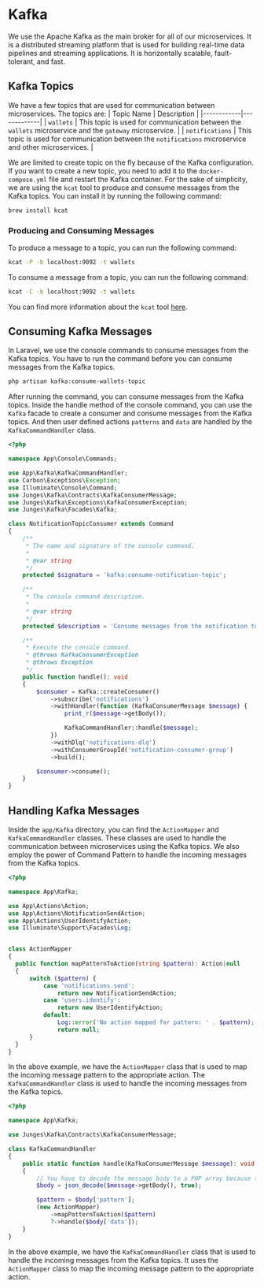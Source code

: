 # Kafka

We use the Apache Kafka as the main broker for all of our microservices. It is a distributed streaming platform that is used for building real-time data pipelines and streaming applications. It is horizontally scalable, fault-tolerant, and fast.

## Kafka Topics

We have a few topics that are used for communication between microservices. The topics are:
| Topic Name | Description |
|------------|-------------|
| `wallets` | This topic is used for communication between the `wallets` microservice and the `gateway` microservice. |
| `notifications` | This topic is used for communication between the `notifications` microservice and other microservices. |


We are limited to create topic on the fly because of the Kafka configuration. If you want to create a new topic, you need to add it to the `docker-compose.yml` file and restart the Kafka container.
For the sake of simplicity, we are using the `kcat` tool to produce and consume messages from the Kafka topics. You can install it by running the following command:

```bash
brew install kcat
```

### Producing and Consuming Messages

To produce a message to a topic, you can run the following command:

```bash
kcat -P -b localhost:9092 -t wallets
```

To consume a message from a topic, you can run the following command:

```bash
kcat -C -b localhost:9092 -t wallets
```

You can find more information about the `kcat` tool [here](https://github.com/edenhill/kcat).

## Consuming Kafka Messages

In Laravel, we use the console commands to consume messages from the Kafka topics. You have to run the command before you can consume messages from the Kafka topics.

```bash
php artisan kafka:consume-wallets-topic
```

After running the command, you can consume messages from the Kafka topics. Inside the handle method of the console command, you can use the `Kafka` facade to create a consumer and consume messages from the Kafka topics.
And then user defined actions `patterns` and `data` are handled by the `KafkaCommandHandler` class.

```php {{ title: "app/Console/Commands/NotificationTopicConsumer.php" }}
<?php

namespace App\Console\Commands;

use App\Kafka\KafkaCommandHandler;
use Carbon\Exceptions\Exception;
use Illuminate\Console\Command;
use Junges\Kafka\Contracts\KafkaConsumerMessage;
use Junges\Kafka\Exceptions\KafkaConsumerException;
use Junges\Kafka\Facades\Kafka;

class NotificationTopicConsumer extends Command
{
    /**
     * The name and signature of the console command.
     *
     * @var string
     */
    protected $signature = 'kafka:consume-notification-topic';

    /**
     * The console command description.
     *
     * @var string
     */
    protected $description = 'Consume messages from the notification topic';

    /**
     * Execute the console command.
     * @throws KafkaConsumerException
     * @throws Exception
     */
    public function handle(): void
    {
        $consumer = Kafka::createConsumer()
            ->subscribe('notifications')
            ->withHandler(function (KafkaConsumerMessage $message) {
                print_r($message->getBody());

                KafkaCommandHandler::handle($message);
            })
            ->withDlq('notifications-dlq')
            ->withConsumerGroupId('notification-consumer-group')
            ->build();

        $consumer->consume();
    }
}
```

## Handling Kafka Messages

Inside the `app/Kafka` directory, you can find the `ActionMapper` and `KafkaCommandHandler` classes. These classes are used to handle the communication between microservices using the Kafka topics.
We also employ the power of Command Pattern to handle the incoming messages from the Kafka topics.


  ```php {{title: "app/Kafka/KafkaCommandHandler.php"}}
<?php

namespace App\Kafka;

use App\Actions\Action;
use App\Actions\NotificationSendAction;
use App\Actions\UserIdentifyAction;
use Illuminate\Support\Facades\Log;


class ActionMapper
{
    public function mapPatternToAction(string $pattern): Action|null
    {
        switch ($pattern) {
            case 'notifications.send':
                return new NotificationSendAction;
            case 'users.identify':
                return new UserIdentifyAction;
            default:
                Log::error('No action mapped for pattern: ' . $pattern);
                return null;
        }
    }
}
  ```

In the above example, we have the `ActionMapper` class that is used to map the incoming message pattern to the appropriate action. The `KafkaCommandHandler` class is used to handle the incoming messages from the Kafka topics.

```php {{title: "app/Kafka/KafkaCommandHandler.php"}}
<?php

namespace App\Kafka;

use Junges\Kafka\Contracts\KafkaConsumerMessage;

class KafkaCommandHandler
{
    public static function handle(KafkaConsumerMessage $message): void
    {
        // You have to decode the message body to a PHP array because the message body is a JSON string from the Kafka topic.
        $body = json_decode($message->getBody(), true);

        $pattern = $body['pattern'];
        (new ActionMapper)
            ->mapPatternToAction($pattern)
            ?->handle($body['data']);
    }
}
```

In the above example, we have the `KafkaCommandHandler` class that is used to handle the incoming messages from the Kafka topics. It uses the `ActionMapper` class to map the incoming message pattern to the appropriate action.


